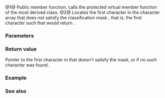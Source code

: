 {{cpp/locale/ctype/title|scan_not|do_scan_not}}
{{cpp/locale/ctype/navbar}}
{{dcl begin}}
{{dcl header|locale}}
{{dcl|num=1|1=
public:
const CharT* scan_not( mask m, const CharT* beg, const CharT* end ) const;
}}
{{dcl|num=2|1=
protected:
virtual const CharT* do_scan_not( mask m, const CharT* beg, const CharT* end ) const;
}}
{{dcl end}}

@1@ Public member function, calls the protected virtual member function {{tt|do_scan_not}} of the most derived class.
@2@ Locates the first character in the character array {{range|beg|end}} that does not satisfy the classification mask {{c|m}}, that is, the first character {{tt|c}} such that {{c|is(m, c)}} would return {{c|false}}.

===Parameters===
{{par begin}}
{{par|m|mask to search for}}
{{par|beg|pointer to the first character in an array of characters to search}}
{{par|end|one past the end pointer for the array of characters to search}}
{{par end}}

===Return value===
Pointer to the first character in {{range|beg|end}} that doesn't satisfy the mask, or {{c|end}} if no such character was found.

===Example===
{{example
|code=
#include &lt;clocale&gt;
#include &lt;iostream&gt;
#include &lt;iterator&gt;
#include &lt;locale&gt;

int main()
{
    std::setlocale(LC_ALL, "en_US.utf8");
    std::wcout.imbue(std::locale("en_US.utf8"));
    auto&amp; f = std::use_facet&lt;std::ctype&lt;wchar_t&gt;&gt;(std::wcout.getloc());

    // skip leading whitespace
    wchar_t s1[] = L"      \t\t\n  Кошка";
    const wchar_t* p1 = f.scan_not(std::ctype_base::space, std::begin(s1), std::end(s1));
    std::wcout &lt;&lt; '\'' &lt;&lt; p1 &lt;&lt; "'\n";

    // skip leading digits
    wchar_t s2[] = L"123456789ネプネプ";
    const wchar_t* p2 = f.scan_not(std::ctype_base::digit, std::begin(s2), std::end(s2));
    std::wcout &lt;&lt; '\'' &lt;&lt; p2 &lt;&lt; "'\n";
}
|output=
'Кошка'
'ネプネプ'
}}

===See also===
{{dsc begin}}
{{dsc inc|cpp/locale/ctype_char/dsc scan_not}}
{{dsc inc|cpp/locale/ctype/dsc do_scan_is}}
{{dsc end}}

{{langlinks|ja|zh}}